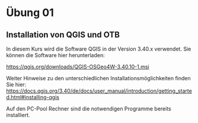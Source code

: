 # Übung 01

## Installation von QGIS und OTB

In diesem Kurs wird die Software QGIS in der Version 3.40.x verwendet. Sie
können die Software hier herunterladen:

<https://qgis.org/downloads/QGIS-OSGeo4W-3.40.10-1.msi>

Weiter Hinweise zu den unterschiedlichen Installationsmöglichkeiten finden Sie 
hier: <https://docs.qgis.org/3.40/de/docs/user_manual/introduction/getting_started.html#installing-qgis>


::: {.callout-note}

Auf den PC-Pool Rechner  sind die notwendigen Programme bereits installiert. 
:::